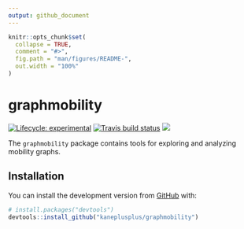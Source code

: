 ```yaml
---
output: github_document
---
```


<!-- README.md is generated from README.Rmd. Please edit that file -->

```r
knitr::opts_chunk$set(
  collapse = TRUE,
  comment = "#>",
  fig.path = "man/figures/README-",
  out.width = "100%"
)
```

# graphmobility

<!-- badges: start -->

[![Lifecycle: experimental](https://img.shields.io/badge/lifecycle-experimental-orange.svg)](https://www.tidyverse.org/lifecycle/#experimental)
[![Travis build status](https://travis-ci.com/kaneplusplus/graphmobility.svg?branch=main)](https://travis-ci.com/kaneplusplus/graphmobility)
[![](https://codecov.io/gh/kaneplusplus/graphmobility/branch/main/graph/badge.svg)](https://codecov.io/gh/kaneplusplus/graphmobility)
<!-- badges: end -->

The `graphmobility` package contains tools for exploring and analyzing 
mobility graphs.

## Installation

You can install the development version from [GitHub](https://github.com/) with:

``` r
# install.packages("devtools")
devtools::install_github("kaneplusplus/graphmobility")
```



